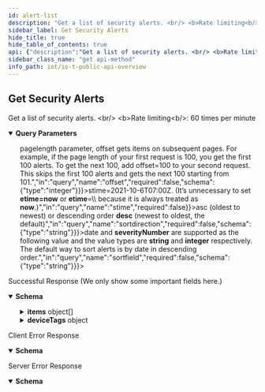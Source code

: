 ```yaml
---
id: alert-list
description: "Get a list of security alerts. <br/> <b>Rate limiting<b/>: 60 times per minute"
sidebar_label: Get Security Alerts
hide_title: true
hide_table_of_contents: true
api: {"description":"Get a list of security alerts. <br/> <b>Rate limiting<b/>: 60 times per minute","operationId":"alert-list","security":[{"X-Key-Id":[],"X-Access-Key":[]}],"tags":["IoT Public API"],"parameters":[{"description":"The customer ID to which the API call is directed","in":"query","name":"customerid","required":true,"schema":{"type":"string"}},{"description":"A field that specifies the alert type as policy_alert","in":"query","name":"type","required":false,"schema":{"type":"string"}},{"description":"A filter to retrieve only active alerts (resolved=no, the default) or resolved alerts (resolved=yes)","in":"query","name":"resolved","required":false,"schema":{"type":"string"}},{"description":"In addition to the <b>pagelength</b> parameter, offset gets items on subsequent pages. For example, if the page length of your first request is 100, you get the first 100 alerts. To get the next 100, add offset=100 to your second request. This skips the first 100 alerts and gets the next 100 starting from 101.","in":"query","name":"offset","required":false,"schema":{"type":"integer"}},{"description":"The number of items in one response; that is, in one page. The default page length for alerts is 1000 and the maximum is 1000. Setting a shorter length improves response times.","in":"query","name":"pagelength","required":false,"schema":{"type":"integer"}},{"description":"The start of a time range for alerts to retrieve. For example, <b>stime=2021-10-6T07:00Z</b>. (It’s unnecessary to set <b>etime=now</b> or <b>etime</b>=\\<time\\> because it is always treated as <b>now</b>.)","in":"query","name":"stime","required":false},{"description":"The direction in which returned alerts are organized: ascending order <b>asc</b> (oldest to newest) or descending order <b>desc</b> (newest to oldest, the default)","in":"query","name":"sortdirection","required":false,"schema":{"type":"string"}},{"description":"The device attribute to use for sorting. <b>date</b> and <b>severityNumber</b> are supported as the following value and the value types are <b>string</b> and <b>integer</b> respectively. The default way to sort alerts is by date in descending order.","in":"query","name":"sortfield","required":false,"schema":{"type":"string"}},{"description":"Optional field setting the start of a time range for retrieving alerts that have been created in DB or updated.","in":"query","name":"updatedCreatedAfter","required":false,"schema":{"type":"string","format":"date-time"}}],"responses":{"200":{"description":"Successful Response (We only show some important fields here.)","content":{"application/json":{"schema":{"type":"object","properties":{"total":{"type":"integer","description":"The number of security alerts matching the request"},"items":{"type":"array","description":"An array containing security alerts","items":{"type":"object","properties":{"resolved":{"type":"string","description":"Whether the alert has been resolved (yes) or not (no)"},"siteid":{"type":"string","description":"The ID number that IoT Security assigns to the site for internal use"},"trafficDirection":{"type":"string","description":"The direction of the traffic on the device that triggered the alert; “inbound” if the device is a server and “outbound” if it’s a client"},"siteName":{"type":"string","description":"The name of the site where the alert occurred"},"date":{"type":"string","description":"The alert detection date"},"deviceid":{"type":"string","description":"The MAC address or IP address of a device"},"name":{"type":"string","description":"The alert name"},"severity":{"type":"string","description":"The severity level of an alert: high, medium, low, info"},"severityNumber":{"type":"integer","description":"The severity number matching the severity level: high = 4, medium = 3, low = 2, info = 1"},"type":{"type":"string","description":"The type of alert"},"description":{"type":"string","description":"The alert description"},"tenantid":{"type":"string","description":"The internal customer ID"},"zb_ticketid":{"type":"string","description":"The unique ticket ID"},"id":{"type":"string","description":"The alert ID. This is the ID to use when resolving an alert through the API."},"profile":{"type":"string","description":"The device profile to which the alert belongs"},"category":{"type":"string","description":"The device category to which the alert belongs"},"hostname":{"type":"string","description":"The hostname of the device to which the alert belongs"},"reason_history":{"type":"string","description":"The history of actions taken to investigate and resolve the alert"},"serviceLevel":{"type":"string","description":"(For MSSP only) The level of service for an MSSP customer as defined by the MSSP owner; for example: Tier 1, Tier 2, Tier 3; or Platinum, Gold, Silver."}}}},"deviceTags":{"type":"object","description":"A list of device tags","properties":{"id":{"type":"object","description":"The ID numbers of user-defined tags","properties":{"deviceid":{"type":"string","description":"deviceid is the Key for the DeviceTagMapping"},"tagIdList":{"type":"array","description":"List of Tag IDs"},"allTags":{"type":"array","description":"List of Tagtype-TagValue pairs for the Device","items":{"type":"object","properties":{"tagType":{"type":"string","description":"The key for a user-defined tag"},"tagValue":{"type":"string","description":"The value of the tag key for a user-defined tag"},"tagId":{"type":"string","description":"The ID of a user-defined tag"}}}}}}}}}},"examples":{"securityAlertsResponseExample":{"value":{"total":1,"items":[{"resolved'":"no","date'":"2020-05-12T01:23:10.630Z","deviceid'":"18:65:90:cd:88:0d","name'":"zingcloud alert bg job integration test at 1589246590630","severity'":"high","severityNumber'":4,"type'":"policy_alert","description'":"The baseline policy defines a criteria to match normal connections between devices in two different networks or device groups. It is a positive detection if connections outside of this definition are observed.","tenantid'":"acmecorp","zb_ticketid":"alert-hNMleG1nW","id":"5eb9fa8127b736d82bf7840a","profile":"Macintosh-MacPro","category":"Personal Computer","hostname":"cntl-201-2","internal_hostname":"cntl-201-2","siteid":"0","serviceLevel'":"","reason_history":[],"msg'":{"severity":"high","description":"The baseline policy defines criteria to match normal connections between devices in two different networks or device groups. It is a positive detection if connections outside of this definition are observed.","name":"zingcloud alert bg job integration test at 1589246590630","id":"hNMleG1nW","ruleid":"5a26f169c8272f0b00c5ef1a","zb_ticketid":"alert-hNMleG1nW","hostname":"unknown"}}],"deviceTags":{"00:0e:dd:51:aa:f2":{"deviceid":"00:0e:dd:51:aa:f2","tagIdList":["6030135777a1d6fb488e26ad","60301332ff1679e9481b62a6","602ca12179bc780a2333895d","603012a37ebd56bc48921703","603012c976a6c0da487530b3","PurdueLevel5","PurdueLevel4"],"allTags":[{"tagType":"TestFilter","tagValue":"withTagInLocalFilter5","tagId":"6030135777a1d6fb488e26ad"},{"tagType":"TestFilter","tagValue":"withTagInLocalFilter4","tagId":"60301332ff1679e9481b62a6"}]}}}}}}}},"4XX":{"description":"Client Error Response","content":{"application/json":{"schema":{"type":"object","properties":{"code":{"type":"string","description":"STATUS_CODE"},"msg":{"type":"string","description":"GENERAL_MESSAGE"}}},"examples":{"Bad Request":{"value":{"code":400,"msg":"Bad Request. This occurs when an HTTP request contains an invalid query string."}},"Forbidden access":{"value":{"code":403,"msg":"Forbidden access. Either the provided API key is invalid or it does not have the required RBAC permissions to run this API."}},"Too many requests":{"value":{"code":429,"msg":"Too many requests. The number of requests for device details for a single device exceeded the rate limit of 180 queries per minute per tenant."}}}}}},"5XX":{"description":"Server Error Response","content":{"application/json":{"schema":{"type":"object","properties":{"code":{"type":"string","description":"STATUS_CODE"},"msg":{"type":"string","description":"GENERAL_MESSAGE"}}},"examples":{"securityAlertsResponseExample":{"value":{"code":500,"msg":"Internal server error. A unified status for API communication type errors."}}}}}}},"method":"get","path":"/pub/v4.0/alert/list","servers":[{"url":"https://{customer-name}.iot.paloaltonetworks.com"}],"securitySchemes":{"X-Key-Id":{"description":"Your API header requires X-Key-Id for authentication.","type":"apiKey","in":"header","name":"X-Key-Id"},"X-Access-Key":{"description":"Your API header requires X-Key-Key for authentication.","type":"apiKey","in":"header","name":"X-Access-Key"}},"info":{"description":"Please refer [IoT Public API Authentication](iot-public-api-headers) to know how to get API Key<br/>\n","title":"IoT Public API Overview","version":"v4.0","contact":{}},"postman":{"name":"Get Security Alerts","description":{"content":"Get a list of security alerts. <br/> <b>Rate limiting<b/>: 60 times per minute","type":"text/plain"},"url":{"path":["pub","v4.0","alert","list"],"host":["{{baseUrl}}"],"query":[{"disabled":false,"description":{"content":"(Required) The customer ID to which the API call is directed","type":"text/plain"},"key":"customerid","value":""},{"disabled":false,"description":{"content":"A field that specifies the alert type as policy_alert","type":"text/plain"},"key":"type","value":""},{"disabled":false,"description":{"content":"A filter to retrieve only active alerts (resolved=no, the default) or resolved alerts (resolved=yes)","type":"text/plain"},"key":"resolved","value":""},{"disabled":false,"description":{"content":"In addition to the <b>pagelength</b> parameter, offset gets items on subsequent pages. For example, if the page length of your first request is 100, you get the first 100 alerts. To get the next 100, add offset=100 to your second request. This skips the first 100 alerts and gets the next 100 starting from 101.","type":"text/plain"},"key":"offset","value":""},{"disabled":false,"description":{"content":"The number of items in one response; that is, in one page. The default page length for alerts is 1000 and the maximum is 1000. Setting a shorter length improves response times.","type":"text/plain"},"key":"pagelength","value":""},{"description":{"content":"The start of a time range for alerts to retrieve. For example, <b>stime=2021-10-6T07:00Z</b>. (It’s unnecessary to set <b>etime=now</b> or <b>etime</b>=\\<time\\> because it is always treated as <b>now</b>.)","type":"text/plain"},"key":"stime","value":""},{"disabled":false,"description":{"content":"The direction in which returned alerts are organized: ascending order <b>asc</b> (oldest to newest) or descending order <b>desc</b> (newest to oldest, the default)","type":"text/plain"},"key":"sortdirection","value":""},{"disabled":false,"description":{"content":"The device attribute to use for sorting. <b>date</b> and <b>severityNumber</b> are supported as the following value and the value types are <b>string</b> and <b>integer</b> respectively. The default way to sort alerts is by date in descending order.","type":"text/plain"},"key":"sortfield","value":""},{"disabled":false,"description":{"content":"Optional field setting the start of a time range for retrieving alerts that have been created in DB or updated.","type":"text/plain"},"key":"updatedCreatedAfter","value":""}],"variable":[]},"header":[{"key":"Accept","value":"application/json"}],"method":"GET","auth":{"type":"apikey","apikey":[{"type":"any","value":"X-Key-Id","key":"key"},{"type":"any","value":"<API Key>","key":"value"},{"type":"any","value":"header","key":"in"}]}}}
sidebar_class_name: "get api-method"
info_path: iot/io-t-public-api-overview
---
```



## Get Security Alerts



Get a list of security alerts. &lt;br/&gt; &lt;b&gt;Rate limiting&lt;b/&gt;: 60 times per minute

<details style={{"marginBottom":"1rem"}} data-collapsed={false} open={true}><summary style={{}}><strong>Query Parameters</strong></summary><div><ul><ParamsItem className={"paramsItem"} param={{"description":"The customer ID to which the API call is directed","in":"query","name":"customerid","required":true,"schema":{"type":"string"}}}></ParamsItem><ParamsItem className={"paramsItem"} param={{"description":"A field that specifies the alert type as policy_alert","in":"query","name":"type","required":false,"schema":{"type":"string"}}}></ParamsItem><ParamsItem className={"paramsItem"} param={{"description":"A filter to retrieve only active alerts (resolved=no, the default) or resolved alerts (resolved=yes)","in":"query","name":"resolved","required":false,"schema":{"type":"string"}}}></ParamsItem><ParamsItem className={"paramsItem"} param={{"description":"In addition to the <b>pagelength</b> parameter, offset gets items on subsequent pages. For example, if the page length of your first request is 100, you get the first 100 alerts. To get the next 100, add offset=100 to your second request. This skips the first 100 alerts and gets the next 100 starting from 101.","in":"query","name":"offset","required":false,"schema":{"type":"integer"}}}></ParamsItem><ParamsItem className={"paramsItem"} param={{"description":"The number of items in one response; that is, in one page. The default page length for alerts is 1000 and the maximum is 1000. Setting a shorter length improves response times.","in":"query","name":"pagelength","required":false,"schema":{"type":"integer"}}}></ParamsItem><ParamsItem className={"paramsItem"} param={{"description":"The start of a time range for alerts to retrieve. For example, <b>stime=2021-10-6T07:00Z</b>. (It’s unnecessary to set <b>etime=now</b> or <b>etime</b>=\\<time\\> because it is always treated as <b>now</b>.)","in":"query","name":"stime","required":false}}></ParamsItem><ParamsItem className={"paramsItem"} param={{"description":"The direction in which returned alerts are organized: ascending order <b>asc</b> (oldest to newest) or descending order <b>desc</b> (newest to oldest, the default)","in":"query","name":"sortdirection","required":false,"schema":{"type":"string"}}}></ParamsItem><ParamsItem className={"paramsItem"} param={{"description":"The device attribute to use for sorting. <b>date</b> and <b>severityNumber</b> are supported as the following value and the value types are <b>string</b> and <b>integer</b> respectively. The default way to sort alerts is by date in descending order.","in":"query","name":"sortfield","required":false,"schema":{"type":"string"}}}></ParamsItem><ParamsItem className={"paramsItem"} param={{"description":"Optional field setting the start of a time range for retrieving alerts that have been created in DB or updated.","in":"query","name":"updatedCreatedAfter","required":false,"schema":{"type":"string","format":"date-time"}}}></ParamsItem></ul></div></details><div><ApiTabs><TabItem label={"200"} value={"200"}><div>

Successful Response (We only show some important fields here.)

</div><div><MimeTabs groupId={"mime-type"}><TabItem label={"application/json"} value={"application/json"}><SchemaTabs groupId={"schema-tabs"}><TabItem label={"Schema"} value={"Schema"}><details style={{}} data-collapsed={false} open={true}><summary style={{"textAlign":"left"}}><strong>Schema</strong></summary><div style={{"textAlign":"left","marginLeft":"1rem"}}></div><ul style={{"marginLeft":"1rem"}}><SchemaItem collapsible={false} name={"total"} required={false} schemaDescription={"The number of security alerts matching the request"} schemaName={"integer"} qualifierMessage={undefined} defaultValue={undefined}></SchemaItem><SchemaItem collapsible={true} className={"schemaItem"}><details style={{}}><summary style={{}}><strong>items</strong><span style={{"opacity":"0.6"}}> object[]</span></summary><div style={{"marginLeft":"1rem"}}><div style={{"marginTop":".5rem","marginBottom":".5rem"}}>

An array containing security alerts

</div><SchemaItem collapsible={false} name={"resolved"} required={false} schemaDescription={"Whether the alert has been resolved (yes) or not (no)"} schemaName={"string"} qualifierMessage={undefined} defaultValue={undefined}></SchemaItem><SchemaItem collapsible={false} name={"siteid"} required={false} schemaDescription={"The ID number that IoT Security assigns to the site for internal use"} schemaName={"string"} qualifierMessage={undefined} defaultValue={undefined}></SchemaItem><SchemaItem collapsible={false} name={"trafficDirection"} required={false} schemaDescription={"The direction of the traffic on the device that triggered the alert; “inbound” if the device is a server and “outbound” if it’s a client"} schemaName={"string"} qualifierMessage={undefined} defaultValue={undefined}></SchemaItem><SchemaItem collapsible={false} name={"siteName"} required={false} schemaDescription={"The name of the site where the alert occurred"} schemaName={"string"} qualifierMessage={undefined} defaultValue={undefined}></SchemaItem><SchemaItem collapsible={false} name={"date"} required={false} schemaDescription={"The alert detection date"} schemaName={"string"} qualifierMessage={undefined} defaultValue={undefined}></SchemaItem><SchemaItem collapsible={false} name={"deviceid"} required={false} schemaDescription={"The MAC address or IP address of a device"} schemaName={"string"} qualifierMessage={undefined} defaultValue={undefined}></SchemaItem><SchemaItem collapsible={false} name={"name"} required={false} schemaDescription={"The alert name"} schemaName={"string"} qualifierMessage={undefined} defaultValue={undefined}></SchemaItem><SchemaItem collapsible={false} name={"severity"} required={false} schemaDescription={"The severity level of an alert: high, medium, low, info"} schemaName={"string"} qualifierMessage={undefined} defaultValue={undefined}></SchemaItem><SchemaItem collapsible={false} name={"severityNumber"} required={false} schemaDescription={"The severity number matching the severity level: high = 4, medium = 3, low = 2, info = 1"} schemaName={"integer"} qualifierMessage={undefined} defaultValue={undefined}></SchemaItem><SchemaItem collapsible={false} name={"type"} required={false} schemaDescription={"The type of alert"} schemaName={"string"} qualifierMessage={undefined} defaultValue={undefined}></SchemaItem><SchemaItem collapsible={false} name={"description"} required={false} schemaDescription={"The alert description"} schemaName={"string"} qualifierMessage={undefined} defaultValue={undefined}></SchemaItem><SchemaItem collapsible={false} name={"tenantid"} required={false} schemaDescription={"The internal customer ID"} schemaName={"string"} qualifierMessage={undefined} defaultValue={undefined}></SchemaItem><SchemaItem collapsible={false} name={"zb_ticketid"} required={false} schemaDescription={"The unique ticket ID"} schemaName={"string"} qualifierMessage={undefined} defaultValue={undefined}></SchemaItem><SchemaItem collapsible={false} name={"id"} required={false} schemaDescription={"The alert ID. This is the ID to use when resolving an alert through the API."} schemaName={"string"} qualifierMessage={undefined} defaultValue={undefined}></SchemaItem><SchemaItem collapsible={false} name={"profile"} required={false} schemaDescription={"The device profile to which the alert belongs"} schemaName={"string"} qualifierMessage={undefined} defaultValue={undefined}></SchemaItem><SchemaItem collapsible={false} name={"category"} required={false} schemaDescription={"The device category to which the alert belongs"} schemaName={"string"} qualifierMessage={undefined} defaultValue={undefined}></SchemaItem><SchemaItem collapsible={false} name={"hostname"} required={false} schemaDescription={"The hostname of the device to which the alert belongs"} schemaName={"string"} qualifierMessage={undefined} defaultValue={undefined}></SchemaItem><SchemaItem collapsible={false} name={"reason_history"} required={false} schemaDescription={"The history of actions taken to investigate and resolve the alert"} schemaName={"string"} qualifierMessage={undefined} defaultValue={undefined}></SchemaItem><SchemaItem collapsible={false} name={"serviceLevel"} required={false} schemaDescription={"(For MSSP only) The level of service for an MSSP customer as defined by the MSSP owner; for example: Tier 1, Tier 2, Tier 3; or Platinum, Gold, Silver."} schemaName={"string"} qualifierMessage={undefined} defaultValue={undefined}></SchemaItem></div></details></SchemaItem><SchemaItem collapsible={true} className={"schemaItem"}><details style={{}}><summary style={{}}><strong>deviceTags</strong><span style={{"opacity":"0.6"}}> object</span></summary><div style={{"marginLeft":"1rem"}}><div style={{"marginTop":".5rem","marginBottom":".5rem"}}>

A list of device tags

</div><SchemaItem collapsible={true} className={"schemaItem"}><details style={{}}><summary style={{}}><strong>id</strong><span style={{"opacity":"0.6"}}> object</span></summary><div style={{"marginLeft":"1rem"}}><div style={{"marginTop":".5rem","marginBottom":".5rem"}}>

The ID numbers of user-defined tags

</div><SchemaItem collapsible={false} name={"deviceid"} required={false} schemaDescription={"deviceid is the Key for the DeviceTagMapping"} schemaName={"string"} qualifierMessage={undefined} defaultValue={undefined}></SchemaItem><SchemaItem collapsible={false} name={"tagIdList"} required={false} schemaDescription={"List of Tag IDs"} schemaName={"array"} qualifierMessage={undefined} defaultValue={undefined}></SchemaItem><SchemaItem collapsible={true} className={"schemaItem"}><details style={{}}><summary style={{}}><strong>allTags</strong><span style={{"opacity":"0.6"}}> object[]</span></summary><div style={{"marginLeft":"1rem"}}><div style={{"marginTop":".5rem","marginBottom":".5rem"}}>

List of Tagtype-TagValue pairs for the Device

</div><SchemaItem collapsible={false} name={"tagType"} required={false} schemaDescription={"The key for a user-defined tag"} schemaName={"string"} qualifierMessage={undefined} defaultValue={undefined}></SchemaItem><SchemaItem collapsible={false} name={"tagValue"} required={false} schemaDescription={"The value of the tag key for a user-defined tag"} schemaName={"string"} qualifierMessage={undefined} defaultValue={undefined}></SchemaItem><SchemaItem collapsible={false} name={"tagId"} required={false} schemaDescription={"The ID of a user-defined tag"} schemaName={"string"} qualifierMessage={undefined} defaultValue={undefined}></SchemaItem></div></details></SchemaItem></div></details></SchemaItem></div></details></SchemaItem></ul></details></TabItem><TabItem label={"Example (from schema)"} value={"Example (from schema)"}><ResponseSamples responseExample={"{\n  \"total\": 0,\n  \"items\": [\n    {\n      \"resolved\": \"string\",\n      \"siteid\": \"string\",\n      \"trafficDirection\": \"string\",\n      \"siteName\": \"string\",\n      \"date\": \"string\",\n      \"deviceid\": \"string\",\n      \"name\": \"string\",\n      \"severity\": \"string\",\n      \"severityNumber\": 0,\n      \"type\": \"string\",\n      \"description\": \"string\",\n      \"tenantid\": \"string\",\n      \"zb_ticketid\": \"string\",\n      \"id\": \"string\",\n      \"profile\": \"string\",\n      \"category\": \"string\",\n      \"hostname\": \"string\",\n      \"reason_history\": \"string\",\n      \"serviceLevel\": \"string\"\n    }\n  ],\n  \"deviceTags\": {\n    \"id\": {\n      \"deviceid\": \"string\",\n      \"tagIdList\": [\n        null\n      ],\n      \"allTags\": [\n        {\n          \"tagType\": \"string\",\n          \"tagValue\": \"string\",\n          \"tagId\": \"string\"\n        }\n      ]\n    }\n  }\n}"} language={"json"}></ResponseSamples></TabItem><TabItem label={"Security Alerts Response Example"} value={"Security Alerts Response Example"}><ResponseSamples responseExample={"{\n  \"total\": 1,\n  \"items\": [\n    {\n      \"resolved'\": \"no\",\n      \"date'\": \"2020-05-12T01:23:10.630Z\",\n      \"deviceid'\": \"18:65:90:cd:88:0d\",\n      \"name'\": \"zingcloud alert bg job integration test at 1589246590630\",\n      \"severity'\": \"high\",\n      \"severityNumber'\": 4,\n      \"type'\": \"policy_alert\",\n      \"description'\": \"The baseline policy defines a criteria to match normal connections between devices in two different networks or device groups. It is a positive detection if connections outside of this definition are observed.\",\n      \"tenantid'\": \"acmecorp\",\n      \"zb_ticketid\": \"alert-hNMleG1nW\",\n      \"id\": \"5eb9fa8127b736d82bf7840a\",\n      \"profile\": \"Macintosh-MacPro\",\n      \"category\": \"Personal Computer\",\n      \"hostname\": \"cntl-201-2\",\n      \"internal_hostname\": \"cntl-201-2\",\n      \"siteid\": \"0\",\n      \"serviceLevel'\": \"\",\n      \"reason_history\": [],\n      \"msg'\": {\n        \"severity\": \"high\",\n        \"description\": \"The baseline policy defines criteria to match normal connections between devices in two different networks or device groups. It is a positive detection if connections outside of this definition are observed.\",\n        \"name\": \"zingcloud alert bg job integration test at 1589246590630\",\n        \"id\": \"hNMleG1nW\",\n        \"ruleid\": \"5a26f169c8272f0b00c5ef1a\",\n        \"zb_ticketid\": \"alert-hNMleG1nW\",\n        \"hostname\": \"unknown\"\n      }\n    }\n  ],\n  \"deviceTags\": {\n    \"00:0e:dd:51:aa:f2\": {\n      \"deviceid\": \"00:0e:dd:51:aa:f2\",\n      \"tagIdList\": [\n        \"6030135777a1d6fb488e26ad\",\n        \"60301332ff1679e9481b62a6\",\n        \"602ca12179bc780a2333895d\",\n        \"603012a37ebd56bc48921703\",\n        \"603012c976a6c0da487530b3\",\n        \"PurdueLevel5\",\n        \"PurdueLevel4\"\n      ],\n      \"allTags\": [\n        {\n          \"tagType\": \"TestFilter\",\n          \"tagValue\": \"withTagInLocalFilter5\",\n          \"tagId\": \"6030135777a1d6fb488e26ad\"\n        },\n        {\n          \"tagType\": \"TestFilter\",\n          \"tagValue\": \"withTagInLocalFilter4\",\n          \"tagId\": \"60301332ff1679e9481b62a6\"\n        }\n      ]\n    }\n  }\n}"} language={"json"}></ResponseSamples></TabItem></SchemaTabs></TabItem></MimeTabs></div></TabItem><TabItem label={"4XX"} value={"4XX"}><div>

Client Error Response

</div><div><MimeTabs groupId={"mime-type"}><TabItem label={"application/json"} value={"application/json"}><SchemaTabs groupId={"schema-tabs"}><TabItem label={"Schema"} value={"Schema"}><details style={{}} data-collapsed={false} open={true}><summary style={{"textAlign":"left"}}><strong>Schema</strong></summary><div style={{"textAlign":"left","marginLeft":"1rem"}}></div><ul style={{"marginLeft":"1rem"}}><SchemaItem collapsible={false} name={"code"} required={false} schemaDescription={"STATUS_CODE"} schemaName={"string"} qualifierMessage={undefined} defaultValue={undefined}></SchemaItem><SchemaItem collapsible={false} name={"msg"} required={false} schemaDescription={"GENERAL_MESSAGE"} schemaName={"string"} qualifierMessage={undefined} defaultValue={undefined}></SchemaItem></ul></details></TabItem><TabItem label={"Example (from schema)"} value={"Example (from schema)"}><ResponseSamples responseExample={"{\n  \"code\": \"string\",\n  \"msg\": \"string\"\n}"} language={"json"}></ResponseSamples></TabItem><TabItem label={" Bad  Request"} value={" Bad  Request"}><ResponseSamples responseExample={"{\n  \"code\": 400,\n  \"msg\": \"Bad Request. This occurs when an HTTP request contains an invalid query string.\"\n}"} language={"json"}></ResponseSamples></TabItem><TabItem label={" Forbidden access"} value={" Forbidden access"}><ResponseSamples responseExample={"{\n  \"code\": 403,\n  \"msg\": \"Forbidden access. Either the provided API key is invalid or it does not have the required RBAC permissions to run this API.\"\n}"} language={"json"}></ResponseSamples></TabItem><TabItem label={" Too many requests"} value={" Too many requests"}><ResponseSamples responseExample={"{\n  \"code\": 429,\n  \"msg\": \"Too many requests. The number of requests for device details for a single device exceeded the rate limit of 180 queries per minute per tenant.\"\n}"} language={"json"}></ResponseSamples></TabItem></SchemaTabs></TabItem></MimeTabs></div></TabItem><TabItem label={"5XX"} value={"5XX"}><div>

Server Error Response

</div><div><MimeTabs groupId={"mime-type"}><TabItem label={"application/json"} value={"application/json"}><SchemaTabs groupId={"schema-tabs"}><TabItem label={"Schema"} value={"Schema"}><details style={{}} data-collapsed={false} open={true}><summary style={{"textAlign":"left"}}><strong>Schema</strong></summary><div style={{"textAlign":"left","marginLeft":"1rem"}}></div><ul style={{"marginLeft":"1rem"}}><SchemaItem collapsible={false} name={"code"} required={false} schemaDescription={"STATUS_CODE"} schemaName={"string"} qualifierMessage={undefined} defaultValue={undefined}></SchemaItem><SchemaItem collapsible={false} name={"msg"} required={false} schemaDescription={"GENERAL_MESSAGE"} schemaName={"string"} qualifierMessage={undefined} defaultValue={undefined}></SchemaItem></ul></details></TabItem><TabItem label={"Example (from schema)"} value={"Example (from schema)"}><ResponseSamples responseExample={"{\n  \"code\": \"string\",\n  \"msg\": \"string\"\n}"} language={"json"}></ResponseSamples></TabItem><TabItem label={"Security Alerts Response Example"} value={"Security Alerts Response Example"}><ResponseSamples responseExample={"{\n  \"code\": 500,\n  \"msg\": \"Internal server error. A unified status for API communication type errors.\"\n}"} language={"json"}></ResponseSamples></TabItem></SchemaTabs></TabItem></MimeTabs></div></TabItem></ApiTabs></div>
      